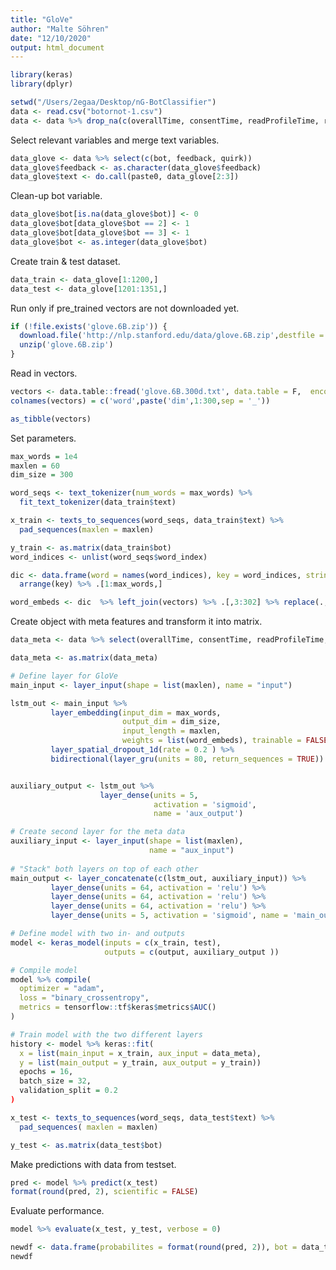 ```yaml
---
title: "GloVe"
author: "Malte Söhren"
date: "12/10/2020"
output: html_document
---
```


```r
library(keras)
library(dplyr)
```

```r
setwd("/Users/2egaa/Desktop/nG-BotClassifier")
data <- read.csv("botornot-1.csv")
data <- data %>% drop_na(c(overallTime, consentTime, readProfileTime, readEssayTime, speeder))
```

Select relevant variables and merge text variables. 

```r
data_glove <- data %>% select(c(bot, feedback, quirk))
data_glove$feedback <- as.character(data_glove$feedback)
data_glove$text <- do.call(paste0, data_glove[2:3])
```

Clean-up bot variable.

```r
data_glove$bot[is.na(data_glove$bot)] <- 0
data_glove$bot[data_glove$bot == 2] <- 1
data_glove$bot[data_glove$bot == 3] <- 1
data_glove$bot <- as.integer(data_glove$bot)
```

Create train & test dataset. 

```r
data_train <- data_glove[1:1200,]
data_test <- data_glove[1201:1351,]
```

Run only if pre_trained vectors are not downloaded yet. 

```r
if (!file.exists('glove.6B.zip')) {
  download.file('http://nlp.stanford.edu/data/glove.6B.zip',destfile = 'glove.6B.zip')
  unzip('glove.6B.zip')
}
```

Read in vectors. 

```r
vectors <- data.table::fread('glove.6B.300d.txt', data.table = F,  encoding = 'UTF-8')
colnames(vectors) = c('word',paste('dim',1:300,sep = '_'))

as_tibble(vectors)
```

Set parameters.

```r
max_words = 1e4
maxlen = 60
dim_size = 300
```

```r
word_seqs <- text_tokenizer(num_words = max_words) %>% 
  fit_text_tokenizer(data_train$text)
```

```r
x_train <- texts_to_sequences(word_seqs, data_train$text) %>%
  pad_sequences(maxlen = maxlen)
```

```r
y_train <- as.matrix(data_train$bot)
word_indices <- unlist(word_seqs$word_index)
```

```r
dic <- data.frame(word = names(word_indices), key = word_indices, stringsAsFactors = FALSE) %>%
  arrange(key) %>% .[1:max_words,]
```

```r
word_embeds <- dic  %>% left_join(vectors) %>% .[,3:302] %>% replace(., is.na(.), 0) %>% as.matrix()
```

Create object with meta features and transform it into matrix. 

```r
data_meta <- data %>% select(overallTime, consentTime, readProfileTime, readEssayTime, speeder)

data_meta <- as.matrix(data_meta)
```

```r
# Define layer for GloVe
main_input <- layer_input(shape = list(maxlen), name = "input")

lstm_out <- main_input %>%
         layer_embedding(input_dim = max_words, 
                         output_dim = dim_size, 
                         input_length = maxlen, 
                         weights = list(word_embeds), trainable = FALSE) %>%
         layer_spatial_dropout_1d(rate = 0.2 ) %>%
         bidirectional(layer_gru(units = 80, return_sequences = TRUE))


auxiliary_output <- lstm_out %>%
                    layer_dense(units = 5, 
                                activation = 'sigmoid', 
                                name = 'aux_output')

# Create second layer for the meta data 
auxiliary_input <- layer_input(shape = list(maxlen), 
                               name = "aux_input")
  
# "Stack" both layers on top of each other
main_output <- layer_concatenate(c(lstm_out, auxiliary_input)) %>%
         layer_dense(units = 64, activation = 'relu') %>%
         layer_dense(units = 64, activation = 'relu') %>%
         layer_dense(units = 64, activation = 'relu') %>%
         layer_dense(units = 5, activation = 'sigmoid', name = 'main_output')

# Define model with two in- and outputs
model <- keras_model(inputs = c(x_train, test), 
                     outputs = c(output, auxiliary_output ))

# Compile model
model %>% compile(
  optimizer = "adam",
  loss = "binary_crossentropy",
  metrics = tensorflow::tf$keras$metrics$AUC()
)

# Train model with the two different layers
history <- model %>% keras::fit(
  x = list(main_input = x_train, aux_input = data_meta),
  y = list(main_output = y_train, aux_output = y_train))
  epochs = 16,
  batch_size = 32,
  validation_split = 0.2
)
```

```r
x_test <- texts_to_sequences(word_seqs, data_test$text) %>%
  pad_sequences( maxlen = maxlen)

y_test <- as.matrix(data_test$bot)
```

Make predictions with data from testset. 

```r
pred <- model %>% predict(x_test)
format(round(pred, 2), scientific = FALSE)
```

Evaluate performance. 

```r
model %>% evaluate(x_test, y_test, verbose = 0)
```

```r
newdf <- data.frame(probabilites = format(round(pred, 2)), bot = data_test$bot)
newdf
```